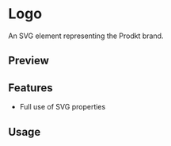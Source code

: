 

<Meta of={SwatchStories} />

# Logo

An SVG element representing the Prodkt brand.

## Preview

<Canvas of={SwatchStories.Default} />

<Controls />

## Features

- Full use of SVG properties

## Usage


<Source code={importCode} language='ts' dark />
<Source code={usageCode} language='tsx' dark />


<Canvas of={SwatchStories.Default} />
<Canvas of={SwatchStories.Color1} />
